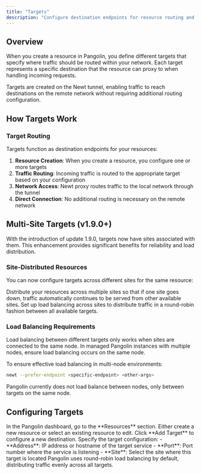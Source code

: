 ```yaml
---
title: "Targets"
description: "Configure destination endpoints for resource routing and load balancing"
---
```


## Overview

When you create a resource in Pangolin, you define different targets that specify where traffic should be routed within your network. Each target represents a specific destination that the resource can proxy to when handling incoming requests.

<Note>
Targets are created on the Newt tunnel, enabling traffic to reach destinations on the remote network without requiring additional routing configuration.
</Note>

## How Targets Work

### Target Routing

Targets function as destination endpoints for your resources:

1. **Resource Creation**: When you create a resource, you configure one or more targets
2. **Traffic Routing**: Incoming traffic is routed to the appropriate target based on your configuration
3. **Network Access**: Newt proxy routes traffic to the local network through the tunnel
4. **Direct Connection**: No additional routing is necessary on the remote network

## Multi-Site Targets (v1.9.0+)

With the introduction of update 1.9.0, targets now have sites associated with them. This enhancement provides significant benefits for reliability and load distribution.

### Site-Distributed Resources

You can now configure targets across different sites for the same resource:

<Card title="High Availability">
  Distribute your resources across multiple sites so that if one site goes down, traffic automatically continues to be served from other available sites.
</Card>

<Card title="Load Balancing">
  Set up load balancing across sites to distribute traffic in a round-robin fashion between all available targets.
</Card>

### Load Balancing Requirements

<Warning>
Load balancing between different targets only works when sites are connected to the same node. In managed Pangolin instances with multiple nodes, ensure load balancing occurs on the same node.
</Warning>

To ensure effective load balancing in multi-node environments:

```bash
newt --prefer-endpoint <specific-endpoint> <other-args>
```

<Note>
Pangolin currently does not load balance between nodes, only between targets on the same node.
</Note>

## Configuring Targets

<Steps>
<Step title="Navigate to Resources">
  In the Pangolin dashboard, go to the **Resources** section.
</Step>

<Step title="Create or Edit Resource">
  Either create a new resource or select an existing resource to edit.
</Step>

<Step title="Add Target">
  Click **Add Target** to configure a new destination.
</Step>

<Step title="Configure Target Details">
  Specify the target configuration:
  - **Address**: IP address or hostname of the target service
  - **Port**: Port number where the service is listening
  - **Site**: Select the site where this target is located
</Step>
</Steps>

<Note>
Pangolin uses round-robin load balancing by default, distributing traffic evenly across all targets.
</Note>